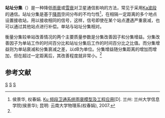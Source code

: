 {{NoteTA|G1=Communication}}
'''站址分集'''（{{lang-en|site diversity}}）是一种降低[[雨致衰减|雨衰]]或[[雪致衰减|雪衰]]对卫星通信影响的方法，常见于采用[[Ka波段|Ka波段]]的通信。站址分集是基于[[降雨|降雨]]空间分布的不均匀性<ref name="houjinghua">侯景华, 权春娟. [http://www.paper.edu.cn/index.php/default/releasepaper/downPaper/200706-362 Ku 频段卫通系统雨衰模型及工程应用][D]. 兰州: 兰州大学信息学院(侯景华); 昆明: 云南大学物理系(权春娟), 2007.</ref>，在相隔一定距离的多个地点设置接收站，用以接收相同的信号，这样，信号即使在某个站点遭遇严重衰减，也可以通过其他站点进行补偿。单站与站址分集相对。

衡量分集较单站改善情况的两个主要质量参数是分集改善因子和分集增益。分集改善因子为单站工作的时间百分比和站址分集后工作的时间百分比之比值。而分集增益则为单站衰减和分集衰减之差，以dB为单位。分集增益随分集距离的增加而增加，但在超过一定距离后，其改善程度就非常小。<ref name="houjinghua" />

==参考文献==
{{Reflist}}

{{Com-stub}}

{{分集技术}}

[[Category:卫星电视|S]]
[[Category:通信技术|S]]
[[Category:抗干扰和衰落技术|S]]